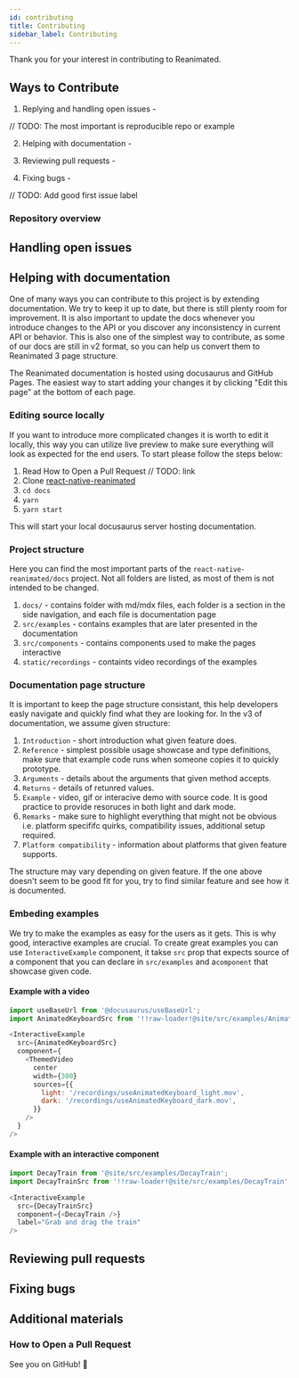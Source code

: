```yaml
---
id: contributing
title: Contributing
sidebar_label: Contributing
---
```


Thank you for your interest in contributing to Reanimated. 




## Ways to Contribute

1. Replying and handling open issues -

// TODO: The most important is reproducible repo or example 

2. Helping with documentation -

3. Reviewing pull requests -

4. Fixing bugs - 

// TODO: Add good first issue label

### Repository overview 



## Handling open issues 

## Helping with documentation 

One of many ways you can contribute to this project is by extending documentation. We try to keep it up to date, but there is still plenty room for improvement. It is also important to update the docs whenever you introduce changes to the API or you discover any inconsistency in current API or behavior. This is also one of the simplest way to contribute, as some of our docs are still in v2 format, so you can help us convert them to Reanimated 3 page structure.


The Reanimated documentation is hosted using docusaurus and GitHub Pages. The easiest way to start adding your changes it by clicking "Edit this page" at the bottom of each page.

### Editing source locally

If you want to introduce more complicated changes it is worth to edit it locally, this way you can utilize live preview to make sure everything will look as expected for the end users. To start please follow the steps below: 

1. Read How to Open a Pull Request // TODO: link
2. Clone [react-native-reanimated](https://github.com/software-mansion/react-native-reanimated/)
3. `cd docs`
4. `yarn`
5. `yarn start`

This will start your local docusaurus server hosting documentation.

### Project structure

Here you can find the most important parts of the `react-native-reanimated/docs` project. Not all folders are listed, as most of them is not intended to be changed. 

1. `docs/` - contains folder with md/mdx files, each folder is a section in the side navigation, and each file is documentation page
2. `src/examples` - contains examples that are later presented in the documentation
3. `src/components` - contains components used to make the pages interactive
4. `static/recordings` - containts video recordings of the examples

### Documentation page structure

It is important to keep the page structure consistant, this help developers easly navigate and quickly find what they are looking for. In the v3 of documentation, we assume given structure:

1. `Introduction` - short introduction what given feature does.
2. `Reference` - simplest possible usage showcase and type definitions, make sure that example code runs when someone copies it to quickly prototype.
3. `Arguments` - details about the arguments that given method accepts.
4. `Returns` - details of retunred values.
5. `Example` - video, gif or interacive demo with source code. It is good practice to provide resoruces in both light and dark mode. 
6. `Remarks` - make sure to highlight everything that might not be obvious i.e. platform specififc quirks, compatibility issues, additional setup required. 
7. `Platform compatibility` - information about platforms that given feature supports.

The structure may vary depending on given feature. If the one above doesn't seem to be good fit for you, try to find similar feature and see how it is documented. 

### Embeding examples

We try to make the examples as easy for the users as it gets. This is why good, interactive examples are crucial. To create great examples you can use `InteractiveExample` component, it takse `src` prop that expects source of a component that you can declare in `src/examples` and a`component` that showcase given code.

#### Example with a video 

```javascript
import useBaseUrl from '@docusaurus/useBaseUrl';
import AnimatedKeyboardSrc from '!!raw-loader!@site/src/examples/AnimatedKeyboard';

<InteractiveExample
  src={AnimatedKeyboardSrc}
  component={
    <ThemedVideo
      center
      width={300}
      sources={{
        light: '/recordings/useAnimatedKeyboard_light.mov',
        dark: '/recordings/useAnimatedKeyboard_dark.mov',
      }}
    />
  }
/>
```
#### Example with an interactive component 

```javascript
import DecayTrain from '@site/src/examples/DecayTrain';
import DecayTrainSrc from '!!raw-loader!@site/src/examples/DecayTrain';

<InteractiveExample
  src={DecayTrainSrc}
  component={<DecayTrain />}
  label="Grab and drag the train"
/>
```

## Reviewing pull requests 

## Fixing bugs 

## Additional materials 

### How to Open a Pull Request



See you on GitHub! 🎉
